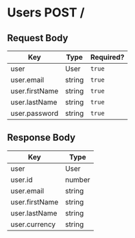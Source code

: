 # Users POST /

## Request Body

| Key | Type | Required? |
|-|-|-|
| user | User | `true` |
| user.email | string | `true` |
| user.firstName | string | `true` |
| user.lastName | string | `true` |
| user.password | string | `true` |

## Response Body

| Key | Type |
|-|-|
| user | User |
| user.id | number |
| user.email | string |
| user.firstName | string |
| user.lastName | string |
| user.currency | string |
